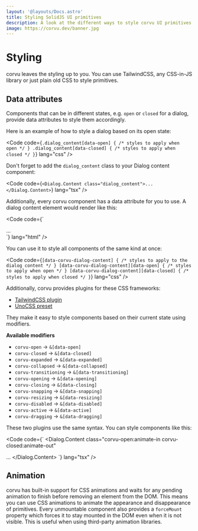 ```yaml
---
layout: '@layouts/Docs.astro'
title: Styling SolidJS UI primitives
description: A look at the different ways to style corvu UI primitives for SolidJS.
image: https://corvu.dev/banner.jpg
---
```


# Styling

corvu leaves the styling up to you. You can use TailwindCSS, any CSS-in-JS library or just plain old CSS to style primitives.

## Data attributes

Components that can be in different states, e.g. `open` or `closed` for a dialog, provide data attributes to style them accordingly.

Here is an example of how to style a dialog based on its open state:

<Code code={`
.dialog_content[data-open] {
  /* styles to apply when open */
}
.dialog_content[data-closed] {
  /* styles to apply when closed */
}
`} lang="css" />

Don't forget to add the `dialog_content` class to your Dialog content component:

<Code code={`
<Dialog.Content class="dialog_content">...</Dialog.Content>
`} lang="tsx" />

Additionally, every corvu component has a data attribute for you to use. A dialog content element would render like this:

<Code code={`
<div data-corvu-dialog-content data-open>...</div>
`} lang="html" />

You can use it to style all components of the same kind at once:

<Code code={`
[data-corvu-dialog-content] {
  /* styles to apply to the dialog content */
}
[data-corvu-dialog-content][data-open] {
  /* styles to apply when open */
}
[data-corvu-dialog-content][data-closed] {
  /* styles to apply when closed */
}
`} lang="css" />

Additionally, corvu provides plugins for these CSS frameworks:

- [TailwindCSS plugin](/docs/installation/#tailwindcss-plugin)
- [UnoCSS preset](/docs/installation/#unocss-preset)

They make it easy to style components based on their current state using modifiers.

**Available modifiers**

- `corvu-open` -> `&[data-open]`
- `corvu-closed` -> `&[data-closed]`
- `corvu-expanded` -> `&[data-expanded]`
- `corvu-collapsed` -> `&[data-collapsed]`
- `corvu-transitioning` -> `&[data-transitioning]`
- `corvu-opening` -> `&[data-opening]`
- `corvu-closing` -> `&[data-closing]`
- `corvu-snapping` -> `&[data-snapping]`
- `corvu-resizing` -> `&[data-resizing]`
- `corvu-disabled` -> `&[data-disabled]`
- `corvu-active` -> `&[data-active]`
- `corvu-dragging` -> `&[data-dragging]`

These two plugins use the same syntax. You can style components like this:

<Code code={`
<Dialog.Content
  class="corvu-open:animate-in corvu-closed:animate-out"
>
  ...
</Dialog.Content>
`} lang="tsx" />

## Animation
corvu has built-in support for CSS animations and waits for any pending animation to finish before removing an element from the DOM. This means you can use CSS animations to animate the appearance and disappearance of primitives. Every unmountable component also provides a `forceMount` property which forces it to stay mounted in the DOM even when it is not visible. This is useful when using third-party animation libraries.
